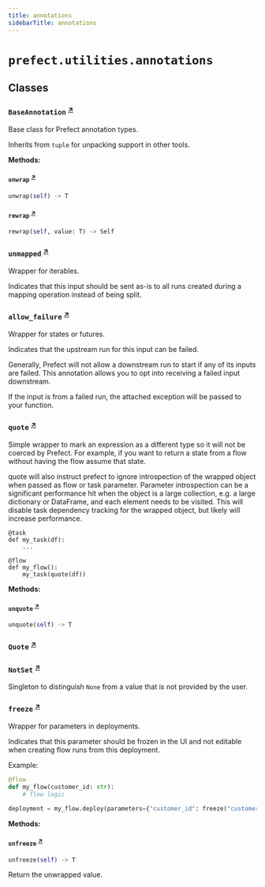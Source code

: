 ```yaml
---
title: annotations
sidebarTitle: annotations
---
```


# `prefect.utilities.annotations`

## Classes

### `BaseAnnotation` <sup><a href="https://github.com/prefecthq/prefect/blob/main/src/prefect/utilities/annotations.py#L12" target="_blank">↗</a></sup>


Base class for Prefect annotation types.

Inherits from `tuple` for unpacking support in other tools.


**Methods:**

#### `unwrap` <sup><a href="https://github.com/prefecthq/prefect/blob/main/src/prefect/utilities/annotations.py#L27" target="_blank">↗</a></sup>

```python
unwrap(self) -> T
```

#### `rewrap` <sup><a href="https://github.com/prefecthq/prefect/blob/main/src/prefect/utilities/annotations.py#L30" target="_blank">↗</a></sup>

```python
rewrap(self, value: T) -> Self
```

### `unmapped` <sup><a href="https://github.com/prefecthq/prefect/blob/main/src/prefect/utilities/annotations.py#L42" target="_blank">↗</a></sup>


Wrapper for iterables.

Indicates that this input should be sent as-is to all runs created during a mapping
operation instead of being split.


### `allow_failure` <sup><a href="https://github.com/prefecthq/prefect/blob/main/src/prefect/utilities/annotations.py#L55" target="_blank">↗</a></sup>


Wrapper for states or futures.

Indicates that the upstream run for this input can be failed.

Generally, Prefect will not allow a downstream run to start if any of its inputs
are failed. This annotation allows you to opt into receiving a failed input
downstream.

If the input is from a failed run, the attached exception will be passed to your
function.


### `quote` <sup><a href="https://github.com/prefecthq/prefect/blob/main/src/prefect/utilities/annotations.py#L70" target="_blank">↗</a></sup>


Simple wrapper to mark an expression as a different type so it will not be coerced
by Prefect. For example, if you want to return a state from a flow without having
the flow assume that state.

quote will also instruct prefect to ignore introspection of the wrapped object
when passed as flow or task parameter. Parameter introspection can be a
significant performance hit when the object is a large collection,
e.g. a large dictionary or DataFrame, and each element needs to be visited. This
will disable task dependency tracking for the wrapped object, but likely will
increase performance.

```
@task
def my_task(df):
    ...

@flow
def my_flow():
    my_task(quote(df))
```


**Methods:**

#### `unquote` <sup><a href="https://github.com/prefecthq/prefect/blob/main/src/prefect/utilities/annotations.py#L94" target="_blank">↗</a></sup>

```python
unquote(self) -> T
```

### `Quote` <sup><a href="https://github.com/prefecthq/prefect/blob/main/src/prefect/utilities/annotations.py#L99" target="_blank">↗</a></sup>

### `NotSet` <sup><a href="https://github.com/prefecthq/prefect/blob/main/src/prefect/utilities/annotations.py#L109" target="_blank">↗</a></sup>


Singleton to distinguish `None` from a value that is not provided by the user.


### `freeze` <sup><a href="https://github.com/prefecthq/prefect/blob/main/src/prefect/utilities/annotations.py#L115" target="_blank">↗</a></sup>


Wrapper for parameters in deployments.

Indicates that this parameter should be frozen in the UI and not editable
when creating flow runs from this deployment.

Example:
```python
@flow
def my_flow(customer_id: str):
    # flow logic

deployment = my_flow.deploy(parameters={"customer_id": freeze("customer123")})
```


**Methods:**

#### `unfreeze` <sup><a href="https://github.com/prefecthq/prefect/blob/main/src/prefect/utilities/annotations.py#L139" target="_blank">↗</a></sup>

```python
unfreeze(self) -> T
```

Return the unwrapped value.

